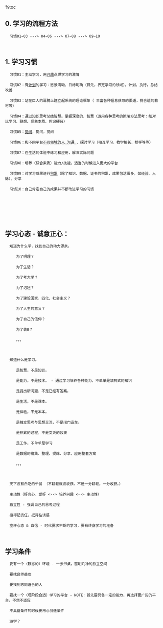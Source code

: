 %toc

==0. 学习的流程方法 ==
   习惯01~03 ---> 04~06 ---> 07~08 ---> 09~10</br>
   </br>
==1. 学习习惯 ==
   习惯01：主动学习，用[[MyInteresting/MyInteresting|兴趣]]点燃学习的激情</br>
   习惯02：有[[Ability/PlanAbility|计划]]的学习：愿景清晰，目标明确（首先，界定学习的领域），计划，执行，总结改善</br>
   习惯03：站在巨人的肩膀上建立起系统的理论框架（ 丰富各种信息获取的渠道，挑合适的教材等）</br>
   习惯04：通过知识思考总结智慧。掌握深度的、智慧（运用各种思考的策略方法思考：如对比学习、联想、现象本质、死记硬背）</br>
   习惯05：[[Ability/QuestioningSkill|提问]]，提问，提问</br>
   习惯06：和不同平台[[Ability/RelationshipHandleAbility|不同领域的人]][[CommunicateAbility | 沟通 ]]、探讨学习（相互学习，教学相长，榜样等等）</br>
   习惯07：在生活的体验中练习和应用，解决实际问题</br>
   习惯08：培养（综合素质）能力/技能，适当的时候进入更大的平台</br>
   习惯09：对学习成果进行[[Ability/InformationHandleAbility|积累]]（除了知识、数据、证书的积累，成果包活很多，如经验、人脉）、分享</br>
   习惯10：自己肯定自己的成果并不断改进学习的习惯</br>
   </br>
   </br>
</br>
==学习心态 - 诚意正心：==
   知道为什么学，找到自己的动力源泉。</br>
      为了明理？</br>
      为了生活？</br>
      为了考大学？</br>
      为了泡妞？</br>
      为了建设国家，四化、社会主义？</br>
      为了人生的意义？</br>
      为了自己的信仰？</br>
      为了装B？</br>
      。。。</br>
      </br>
   知道什么是学习。</br>
      是智慧，不是知识。</br>
      是能力，不是技术。 - 通过学习培养各种能力，不单单是填鸭式的知识</br>
      是提出新问题，不是已经有答案。</br>
      是生活，不是课本。</br>
      是体验，不是本本。</br>
      是独立思考与思想交流，不是闭门造车。</br>
      是积累的过程，不是文凭的奴隶</br>
      是工作，不单单是学习</br>
      是数据的搜集、整理、提炼、分享、应用整套方案</br>
      。。。</br>
      </br>
   天下没有白吃的午餐 （不耕耘就没收获。不是一分耕耘，一分收获。）</br>
   主动性（好奇心，爱好 <--> 培养兴趣 <--> 主动性）</br>
   独立性 - 强调自己的思考过程</br>
   担得起责任，抵得住诱惑</br>
   空杯心态 & 自信 - 时代要求不断的学习，要有终身学习的准备</br>
   </br>
==学习条件==
   要有一个（静态的）环境 - 一张书桌，窗明几净的独立空间</br>
   要找良师益友</br>
   要找到志同道合的人</br>
   要找一个（现阶段合适）学习的平台 - NOTE：首先要具备一定的能力，再选择更广阔的平台，不然不适应</br>
   不具备条件的时候要用心创造条件</br>
   游学？</br>
   </br>
